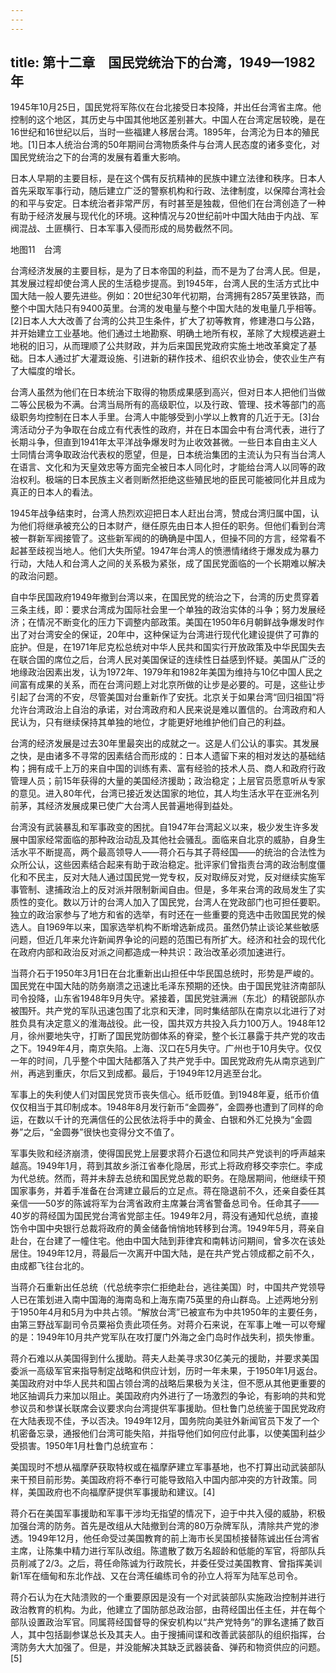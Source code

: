 ```yaml
---
---
---
```

title: 第十二章　国民党统治下的台湾，1949—1982年
---



1945年10月25日，国民党将军陈仪在台北接受日本投降，并出任台湾省主席。他控制的这个地区，其历史与中国其他地区差别甚大。中国人在台湾定居较晚，是在16世纪和16世纪以后，当时一些福建人移居台湾。1895年，台湾沦为日本的殖民地。[1]日本人统治台湾的50年期间台湾物质条件与台湾人民态度的诸多变化，对国民党统治之下的台湾的发展有着重大影响。

日本人早期的主要目标，是在这个偶有反抗精神的民族中建立法律和秩序。日本人首先采取军事行动，随后建立广泛的警察机构和行政、法律制度，以保障台湾社会的和平与安定。日本统治者非常严厉，有时甚至是独裁，但他们在台湾创造了一种有助于经济发展与现代化的环境。这种情况与20世纪前叶中国大陆由于内战、军阀混战、土匪横行、日本军事入侵而形成的局势截然不同。



地图11　台湾

台湾经济发展的主要目标，是为了日本帝国的利益，而不是为了台湾人民。但是，其发展过程却使台湾人民的生活稳步提高。到1945年，台湾人民的生活方式比中国大陆一般人要先进些。例如：20世纪30年代初期，台湾拥有2857英里铁路，而整个中国大陆只有9400英里。台湾的发电量与整个中国大陆的发电量几乎相等。[2]日本人大大改善了台湾的公共卫生条件，扩大了初等教育，修建港口与公路，并开始建立工业基地。他们通过土地勘察、明确土地所有权，革除了大规模逃避土地税的旧习，从而理顺了公共财政，并为后来国民党政府实施土地改革奠定了基础。日本人通过扩大灌溉设施、引进新的耕作技术、组织农业协会，使农业生产有了大幅度的增长。

台湾人虽然为他们在日本统治下取得的物质成果感到高兴，但对日本人把他们当做二等公民极为不满。台湾当局所有的高级职位，以及行政、管理、技术等部门的高级职务均控制在日本人手里。台湾人中能够受到小学以上教育的几近于无。[3]台湾活动分子为争取在台成立有代表性的政府，并在日本国会中有台湾代表，进行了长期斗争，但直到1941年太平洋战争爆发时为止收效甚微。一些日本自由主义人士同情台湾争取政治代表权的愿望，但是，日本统治集团的主流认为只有当台湾人在语言、文化和为天皇效忠等方面完全被日本人同化时，才能给台湾人以同等的政治权利。极端的日本民族主义者则断然拒绝这些殖民地的臣民可能被同化并且成为真正的日本人的看法。

1945年战争结束时，台湾人热烈欢迎把日本人赶出台湾，赞成台湾归属中国，认为他们将继承被充公的日本财产，继任原先由日本人担任的职务。但他们看到台湾被一群新军阀接管了。这些新军阀的的确确是中国人，但操不同的方言，经常看不起甚至歧视当地人。他们大失所望。1947年台湾人的愤懑情绪终于爆发成为暴力行动，大陆人和台湾人之间的关系极为紧张，成了国民党面临的一个长期难以解决的政治问题。

自中华民国政府1949年撤到台湾以来，在国民党的统治之下，台湾的历史贯穿着三条主线，即：要求台湾成为国际社会里一个单独的政治实体的斗争；努力发展经济；在情况不断变化的压力下调整内部政策。美国在1950年6月朝鲜战争爆发时作出了对台湾安全的保证，20年中，这种保证为台湾进行现代化建设提供了可靠的庇护。但是，在1971年尼克松总统对中华人民共和国实行开放政策及中华民国失去在联合国的席位之后，台湾人民对美国保证的连续性日益感到怀疑。美国从广泛的地缘政治因素出发，认为1972年、1979年和1982年美国为维持与10亿中国人民之间富有成果的关系，而在台湾问题上对北京所做的让步是必要的。可是，这些让步引起了台湾的不安，尽管美国对台重新作了安抚。北京关于如果台湾“回归祖国”将允许台湾政治上自治的承诺，对台湾政府和人民来说是难以置信的。台湾政府和人民认为，只有继续保持其单独的地位，才能更好地维护他们自己的利益。

台湾的经济发展是过去30年里最突出的成就之一。这是人们公认的事实。其发展之快，是由诸多不寻常的因素结合而形成的：日本人遗留下来的相对发达的基础结构；拥有成千上万的来自中国的训练有素、富有经验的技术人员、商人和政府行政管理人员；前15年获得的大量的美国经济援助；政治稳定；上层官员愿意听从专家的意见。进入80年代，台湾已接近发达国家的地位，其人均生活水平在亚洲名列前茅，其经济发展成果已使广大台湾人民普遍地得到益处。

台湾没有武装暴乱和军事政变的困扰。自1947年台湾起义以来，极少发生许多发展中国家经常面临的那种政治动乱及其他社会骚乱。面临来自北京的威胁，自身生活水平不断提高，两个最高领导人——蒋介石与其子蒋经国——的统治的合法性为众所公认，这些因素结合起来有助于政治稳定。批评家们曾指责台湾的政治制度僵化和不民主，反对大陆人通过国民党一党专权，反对取缔反对党，反对继续实施军事管制、逮捕政治上的反对派并限制新闻自由。但是，多年来台湾的政局发生了实质性的变化。数以万计的台湾人加入了国民党，台湾人在党政部门也可担任要职。独立的政治家参与了地方和省的选举，有时还在一些重要的竞选中击败国民党的候选人。自1969年以来，国家选举机构不断增选新成员。虽然仍禁止谈论某些敏感问题，但近几年来允许新闻界争论的问题的范围已有所扩大。经济和社会的现代化在政府内部和政治反对派之间都造成一种共识：政治改革必须加速进行。

当蒋介石于1950年3月1日在台北重新出山担任中华民国总统时，形势是严峻的。国民党在中国大陆的防务崩溃之迅速比毛泽东预期的还快。由于国民党驻济南部队司令投降，山东省1948年9月失守。紧接着，国民党驻满洲（东北）的精锐部队亦被围歼。共产党的军队迅速包围了北京和天津，同时集结部队在南京以北进行了对胜负具有决定意义的淮海战役。此一役，国共双方共投入兵力100万人。1948年12月，徐州要地失守，打断了国民党防御体系的脊梁，整个长江暴露于共产党的攻击之下。1949年4月，南京失陷。上海、汉口在5月失守。广州也于10月失守。仅仅一年的时间，几乎整个中国大陆都落入了共产党手中。国民党政府先从南京逃到广州，再逃到重庆，尔后又到成都。最后，于1949年12月逃至台北。

军事上的失利使人们对国民党货币丧失信心。纸币贬值。到1948年夏，纸币价值仅仅相当于其印制成本。1948年8月发行新币“金圆券”，金圆券也遭到了同样的命运，在数以千计的充满信任的公民依法将手中的黄金、白银和外汇兑换为“金圆券”之后，“金圆券”很快也变得分文不值了。

军事失败和经济崩溃，使得国民党上层要求蒋介石退位和同共产党谈判的呼声越来越高。1949年1月，蒋到其故乡浙江省奉化隐居，形式上将政府移交李宗仁。李成为代总统。然而，蒋并未辞去总统和国民党总裁的职务。在隐居期间，他继续干预国家事务，并着手准备在台湾建立最后的立足点。蒋在隐退前不久，还亲自委任其亲信——50岁的陈诚将军为台湾省政府主席兼台湾省警备总司令。任命其子——40岁的蒋经国为国民党台湾省党部主任。1949年2月，蒋没有通知代总统，直接饬令中国中央银行总裁将政府的黄金储备悄悄地转移到台湾。1949年5月，蒋亲自赴台，在台建了一幢住宅。他由中国大陆到菲律宾和南韩访问期间，曾多次在该处居住。1949年12月，蒋最后一次离开中国大陆，是在共产党占领成都之前不久，由成都飞往台北的。

当蒋介石重新出任总统（代总统李宗仁拒绝赴台，逃往美国）时，中国共产党领导人已在策划进入南中国海的海南岛和上海东南75英里的舟山群岛。上述两地分别于1950年4月和5月为中共占领。“解放台湾”已被宣布为中共1950年的主要任务，由第三野战军副司令员粟裕负责此项任务。对蒋介石来说，在军事上唯一可以夸耀的是：1949年10月共产党军队在攻打厦门外海之金门岛时作战失利，损失惨重。

蒋介石难以从美国得到什么援助。蒋夫人赴美寻求30亿美元的援助，并要求美国委派一高级军官来指导制定战略和供应计划，历时一年未果，于1950年1月返台。美国政府对中华人民共和国占领台湾的战略后果极为关注，但不愿从其他更重要的地区抽调兵力来加以阻止。美国政府内外进行了一场激烈的争论，有影响的共和党参议员和参谋长联席会议要求向台湾提供军事援助。但杜鲁门总统鉴于国民党政府在大陆表现不佳，予以否决。1949年12月，国务院向美驻外新闻官员下发了一个机密备忘录，通报他们台湾可能失陷，并指导他们如何应付此事，以使美国利益少受损害。1950年1月杜鲁门总统宣布：

美国现时不想从福摩萨获取特权或在福摩萨建立军事基地，也不打算出动武装部队来干预目前形势。美国政府将不奉行可能导致陷入中国内部冲突的方针政策。同样，美国政府也不向福摩萨提供军事援助和建议。[4]



蒋介石在美国军事援助和军事干涉均无指望的情况下，迫于中共入侵的威胁，积极加强台湾的防务。首先是改组从大陆撤到台湾的80万杂牌军队，清除共产党的渗透。1949年12月，他任命受过美国教育的前上海市长吴国桢接替陈诚出任台湾省主席，让陈集中精力进行军队改组。陈遣散了数万名超龄和低能的军官，将部队兵员削减了2/3。之后，蒋任命陈诚为行政院长，并委任受过美国教育、曾指挥美训新1军在缅甸和东北作战、又在台湾任编练司令的孙立人将军为陆军总司令。

蒋介石认为在大陆溃败的一个重要原因是没有一个对武装部队实施政治控制并进行政治教育的机构。为此，他建立了国防部总政治部，由蒋经国出任主任，并在每个部队设置政治军官。同属蒋经国督导的保安机构以“共产党特务”的罪名逮捕了数百人，其中包括副参谋总长及其夫人。由于搜捕间谍和改善武装部队的组织指挥，台湾防务大大加强了。但是，并没能解决其缺乏武器装备、弹药和物资供应的问题。[5]
